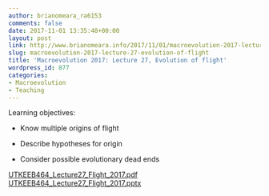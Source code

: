 ```yaml
---
author: brianomeara_ra6153
comments: false
date: 2017-11-01 13:35:48+00:00
layout: post
link: http://www.brianomeara.info/2017/11/01/macroevolution-2017-lecture-27-evolution-of-flight/
slug: macroevolution-2017-lecture-27-evolution-of-flight
title: 'Macroevolution 2017: Lecture 27, Evolution of flight'
wordpress_id: 877
categories:
- Macroevolution
- Teaching
---
```


Learning objectives:



    
  * Know multiple origins of flight

    
  * Describe hypotheses for origin

    
  * Consider possible evolutionary dead ends


[UTKEEB464_Lecture27_Flight_2017.pdf](http://brianomeara.info/wordpress_beta/wp-content/uploads/2017/11/UTKEEB464_Lecture27_Flight_2017.pdf) [UTKEEB464_Lecture27_Flight_2017.pptx](http://brianomeara.info/wordpress_beta/wp-content/uploads/2017/11/UTKEEB464_Lecture27_Flight_2017.pptx)
